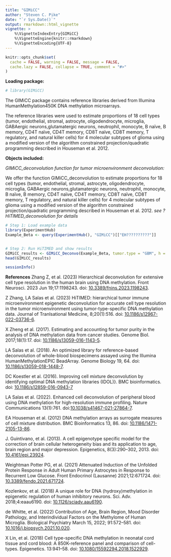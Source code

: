 ```yaml
---
title: "GIMiCC"
author: "Steven C. Pike"
date: "`r Sys.Date()`"
output: rmarkdown::html_vignette
vignette: >
    %\VignetteIndexEntry{GIMiCC}
    %\VignetteEngine{knitr::rmarkdown}
    %\VignetteEncoding{UTF-8}
---
```


```r
knitr::opts_chunk$set(
  cache = FALSE, warning = FALSE, message = FALSE,
  cache.lazy = FALSE, collapse = TRUE, comment = "#>"
)
```

**Loading package:**  
```r
# library(GIMiCC)
```
The GIMiCC package contains reference libraries derived from 
Illumina HumanMethylation450K DNA methylation 
microarrays.

The reference libraries were used to estimate proportions of 18 cell types 
(tumor, endothelial, stromal, astrocyte, oligodendrocyte, microglia, 
GABAergic neurons,glutamatergic neurons, neutrophil, monocyte, B naïve, 
B memory, CD4T naïve, CD4T memory, CD8T naïve, CD8T memory, T regulatory, 
and natural killer cells) for 4 molecular subtypes of glioma using a modified 
version of the algorithm constrained projection/quadratic programming described 
in Houseman et al. 2012. 

**Objects included:**  

*GIMiCC_deconvolution function for tumor microenvironment deconvolution:* 
 
 We offer the function GIMiCC_deconvolution to estimate proportions for 18 
 cell types (tumor, endothelial, stromal, astrocyte, oligodendrocyte, microglia, 
 GABAergic neurons,glutamatergic neurons, neutrophil, monocyte, B naïve, 
 B memory, CD4T naïve, CD4T memory, CD8T naïve, CD8T memory, T regulatory, 
 and natural killer cells) for 4 molecular subtypes of glioma using a modified 
 version of the algorithm constrained projection/quadratic programming described 
 in Houseman et al. 2012. 
 *see ?HiTIMED_deconvolution for details*  
```r
# Step 1: Load example data
library(ExperimentHub)
Example_Beta <- query(ExperimentHub(), "GIMiCC")[["EH??????????"]]


# Step 2: Run HiTIMED and show results
GIMiCC_results <- GIMiCC_Deconvo(Example_Beta, tumor.type = "GBM", h = 5)
head(GIMiCC_results)
```

```r
sessionInfo()
```


**References**
Zhang Z, et al. (2023) Hierarchical deconvolution for extensive cell type resolution 
in the human brain using DNA methylation. Front Neurosci. 2023 Jun 19;17:1198243. doi: [10.3389/fnins.2023.1198243](https://doi.org/10.3389%2Ffnins.2023.1198243).

Z Zhang, LA Salas et al. (2023) HiTIMED: hierarchical tumor immune 
microenvironment epigenetic deconvolution for accurate cell type resolution 
in the tumor microenvironment using tumor-type-specific DNA methylation data.
Journal of Tranlsational Medicine, 8;20(1):516. 
doi: [10.1186/s12967-022-03736-6](https://dx.doi.org/10.1186/s12967-022-03736-6).


X Zheng et al. (2017). Estimating and accounting for tumor 
purity in the analysis of DNA methylation data from cancer studies. Genome Biol. 
2017;18(1):17. doi: [10.1186/s13059-016-1143-5](https://doi.org/10.1186/s13059-016-1143-5). 


LA Salas et al. (2018). An optimized library for reference-based deconvolution
of whole-blood biospecimens assayed using the Illumina HumanMethylationEPIC 
BeadArray. Genome Biology 19, 64. doi: [10.1186/s13059-018-1448-7](https://dx.doi.org/10.1186/s13059-018-1448-7).


DC Koestler et al. (2016). Improving cell mixture deconvolution
by identifying optimal DNA methylation libraries (IDOL)}. BMC bioinformatics.
doi: [10.1186/s12859-016-0943-7](https://dx.doi.org/10.1186/s12859-016-0943-7)


LA Salas et al. (2022). Enhanced cell deconvolution of peripheral blood using 
DNA methylation for high-resolution immune profiling. 
Nature Communications 13(1):761. 
doi:[10.1038/s41467-021-27864-7](https://dx.doi.org/10.1038/s41467-021-27864-7).  


EA Houseman et al. (2012) DNA methylation arrays as surrogate
measures of cell mixture distribution. BMC Bioinformatics 13, 86.
doi: [10.1186/1471-2105-13-86](https://dx.doi.org/10.1186/1471-2105-13-86).  


J. Guintivano, et al. (2013). A cell epigenotype specific 
model for the correction of brain cellular heterogeneity bias and its 
application to age, brain region and major depression. Epigenetics, 
8(3):290–302, 2013. doi: [10.4161/epi.23924](https://dx.doi.org/10.4161/epi.23924).


Weightman Potter PG, et al. (2021) Attenuated Induction of the Unfolded Protein 
Response in Adult Human Primary Astrocytes in Response to Recurrent Low Glucose. 
Front Endocrinol (Lausanne) 2021;12:671724. doi: 
[10.3389/fendo.2021.671724](https://dx.doi.org/10.3389/fendo.2021.671724).


Kozlenkov, et al. (2018) A unique role for DNA (hydroxy)methylation in 
epigenetic regulation of human inhibitory neurons. Sci. Adv. 2018;4:eaau6190. 
doi: [10.1126/sciadv.aau6190](https://dx.doi.org/10.1126/sciadv.aau6190). 


de Whitte, et al. (2022) Contribution of Age, Brain Region, Mood Disorder 
Pathology, and Interindividual Factors on the Methylome of Human Microglia. 
Biological Psychiatry March 15, 2022; 91:572–581. 
doi: [10.1016/j.biopsych.2021.10.020](https://doi.org/10.1016/j.biopsych.2021.10.020). 


X Lin, et al. (2018) Cell type-specific DNA methylation in neonatal cord tissue
and cord blood: A 850K-reference panel and comparison of cell-types. 
Epigenetics. 13:941–58. doi: 
[10.1080/15592294.2018.1522929](https://dx.doi.org/10.1080/15592294.2018.1522929).


